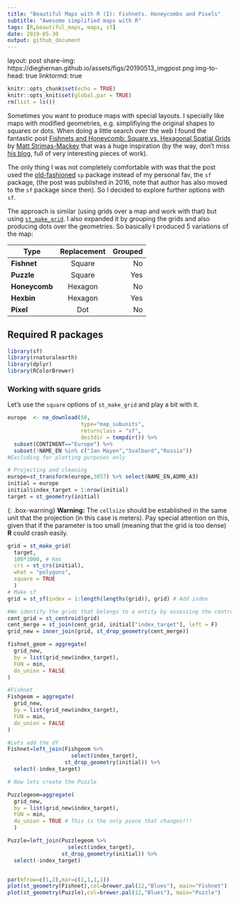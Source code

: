```yaml
---
title: "Beautiful Maps with R (I): Fishnets. Honeycombs and Pixels"
subtitle: "Awesome simplified maps with R"
tags: [R,beautiful_maps, maps, sf]
date: 2019-05-30
output: github_document
---
```


layout: post
share-img: https://dieghernan.github.io/assets/figs/20190513_imgpost.png
img-to-head: true
linktormd: true


```r
knitr::opts_chunk$set(echo = TRUE)
knitr::opts_knit$set(global.par = TRUE)
rm(list = ls())


```

Sometimes you want to produce maps with special layouts. I specially like maps with modified geometries, e.g. simplifiying the original shapes to squares or dots. When doing a little search over the web I found the fantastic post [Fishnets and Honeycomb: Square vs. Hexagonal Spatial Grids](http://strimas.com/spatial/hexagonal-grids/) by [Matt Strimas-Mackey](http://strimas.com/about/) that was a huge inspiration (by the way, don't miss [his blog](http://strimas.com/#posts), full of very interesting pieces of work). 

The only thing I was not completely comfortable with was that the post used the [old-fashioned](https://geocompr.robinlovelace.net/intro.html#the-history-of-r-spatial) `sp` package instead of my personal fav, the `sf` package, (the post was published in 2016, note that author has also moved to the `sf` package since then). So I decided to explore further options with `sf`.

The approach is similar (using grids over a map and work with that) but using [`st_make_grid`](https://www.rdocumentation.org/packages/sf/versions/0.7-4/topics/st_make_grid). I also expanded it by grouping the grids and also producing dots over the geometries. So basically I produced 5 variations of the map:

| Type          | Replacement | Grouped  |
| ------------- |:-------------:| -----:|
| **Fishnet** | Square | No
| **Puzzle** | Square | Yes
| **Honeycomb** | Hexagon | No
| **Hexbin** | Hexagon | Yes
| **Pixel** | Dot | No


## Required R packages

```r
library(sf)
library(rnaturalearth)
library(dplyr)
library(RColorBrewer)
```

### Working with square grids

Let's use the `square` options of `st_make_grid` and play a bit with it.

```r
europe  <- ne_download(50,
                       type="map_subunits", 
                       returnclass = "sf",
                       destdir = tempdir()) %>%
  subset(CONTINENT=="Europe") %>%
  subset(!NAME_EN %in% c("Jan Mayen","Svalbard","Russia"))
#Excluding for plotting purposes only

# Projecting and cleaning
europe=st_transform(europe,3857) %>% select(NAME_EN,ADM0_A3)
initial = europe
initial$index_target = 1:nrow(initial)
target = st_geometry(initial)

```

{: .box-warning}
<i class="fa fa-exclamation-triangle"></i> **Warning:** The `cellsize` should be established in the same unit that the projection (in this case is meters). Pay special attention on this, given that if the parameter is too small (meaning that the grid is too dense) **R** could crash easily.

```r


grid = st_make_grid(
  target,
  100*1000, # Kms
  crs = st_crs(initial),
  what = "polygons",
  square = TRUE
  )
# Make sf
grid = st_sf(index = 1:length(lengths(grid)), grid) # Add index

#We identify the grids that belongs to a entity by assessing the centroid 
cent_grid = st_centroid(grid)
cent_merge = st_join(cent_grid, initial["index_target"], left = F)
grid_new = inner_join(grid, st_drop_geometry(cent_merge))

fishnet_geom = aggregate(
  grid_new,
  by = list(grid_new$index_target),
  FUN = min,
  do_union = FALSE
)

#Fishnet
Fishgeom = aggregate(
  grid_new,
  by = list(grid_new$index_target),
  FUN = min,
  do_union = FALSE
)

#Lets add the df
Fishnet=left_join(Fishgeom %>%
                    select(index_target),
                  st_drop_geometry(initial)) %>% 
  select(-index_target)

# Now lets create the Puzzle

Puzzlegeom=aggregate(
  grid_new,
  by = list(grid_new$index_target),
  FUN = min,
  do_union = TRUE # This is the only piece that changes!!!
  )

Puzzle=left_join(Puzzlegeom %>%
                   select(index_target),
                 st_drop_geometry(initial)) %>% 
  select(-index_target)


par(mfrow=c(1,2),mar=c(1,1,1,1))
plot(st_geometry(Fishnet),col=brewer.pal(12,"Blues"), main="Fishnet")
plot(st_geometry(Puzzle),col=brewer.pal(12,"Blues"), main="Puzzle")

```
